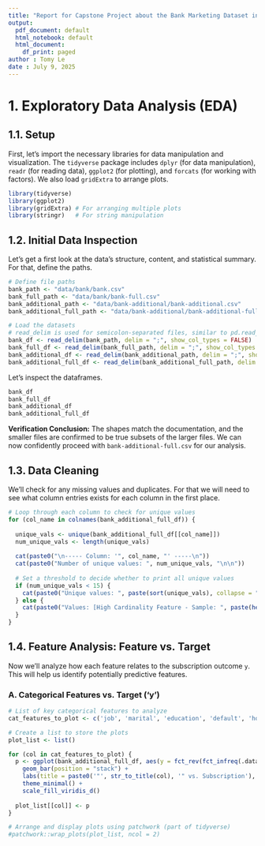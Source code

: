 ```yaml
---
title: "Report for Capstone Project about the Bank Marketing Dataset in XAI"
output:
  pdf_document: default
  html_notebook: default
  html_document:
    df_print: paged
author : Tomy Le
date : July 9, 2025
---
```


# 1. Exploratory Data Analysis (EDA)

## 1.1. Setup

First, let's import the necessary libraries for data manipulation and visualization. The `tidyverse` package includes `dplyr` (for data manipulation), `readr` (for reading data), `ggplot2` (for plotting), and `forcats` (for working with factors). We also load `gridExtra` to arrange plots.

```r
library(tidyverse)
library(ggplot2)
library(gridExtra) # For arranging multiple plots
library(stringr)   # For string manipulation
```

## 1.2. Initial Data Inspection

Let's get a first look at the data's structure, content, and statistical summary. For that, define the paths.

```r
# Define file paths
bank_path <- "data/bank/bank.csv"
bank_full_path <- "data/bank/bank-full.csv"
bank_additional_path <- "data/bank-additional/bank-additional.csv"
bank_additional_full_path <- "data/bank-additional/bank-additional-full.csv"

# Load the datasets
# read_delim is used for semicolon-separated files, similar to pd.read_csv(sep=';')
bank_df <- read_delim(bank_path, delim = ";", show_col_types = FALSE)
bank_full_df <- read_delim(bank_full_path, delim = ";", show_col_types = FALSE)
bank_additional_df <- read_delim(bank_additional_path, delim = ";", show_col_types = FALSE)
bank_additional_full_df <- read_delim(bank_additional_full_path, delim = ";", show_col_types = FALSE)
```

Let's inspect the dataframes.

```r
bank_df
bank_full_df
bank_additional_df
bank_additional_full_df
```
**Verification Conclusion:** The shapes match the documentation, and the smaller files are confirmed to be true subsets of the larger files. We can now confidently proceed with `bank-additional-full.csv` for our analysis.

## 1.3. Data Cleaning

We'll check for any missing values and duplicates. For that we will need to see what column entries exists for each column in the first place.
```r
# Loop through each column to check for unique values
for (col_name in colnames(bank_additional_full_df)) {
  
  unique_vals <- unique(bank_additional_full_df[[col_name]])
  num_unique_vals <- length(unique_vals)
  
  cat(paste0("\n----- Column: '", col_name, "' -----\n"))
  cat(paste0("Number of unique values: ", num_unique_vals, "\n\n"))
  
  # Set a threshold to decide whether to print all unique values
  if (num_unique_vals < 15) {
    cat(paste0("Unique values: ", paste(sort(unique_vals), collapse = ", "), "\n"))
  } else {
    cat(paste0("Values: [High Cardinality Feature - Sample: ", paste(head(unique_vals, 5), collapse = ", "), "...]\n"))
  }
}
```
## 1.4. Feature Analysis: Feature vs. Target

Now we'll analyze how each feature relates to the subscription outcome `y`. This will help us identify potentially predictive features.

### A. Categorical Features vs. Target ('y')
```r
# List of key categorical features to analyze
cat_features_to_plot <- c('job', 'marital', 'education', 'default', 'housing', 'loan', 'contact', 'poutcome')

# Create a list to store the plots
plot_list <- list()

for (col in cat_features_to_plot) {
  p <- ggplot(bank_additional_full_df, aes(y = fct_rev(fct_infreq(.data[[col]])), fill = y)) +
    geom_bar(position = "stack") +
    labs(title = paste0('"', str_to_title(col), '" vs. Subscription'), y = "", x = "Count", fill = "Subscribed") +
    theme_minimal() +
    scale_fill_viridis_d()
  
  plot_list[[col]] <- p
}

# Arrange and display plots using patchwork (part of tidyverse)
#patchwork::wrap_plots(plot_list, ncol = 2)
```


